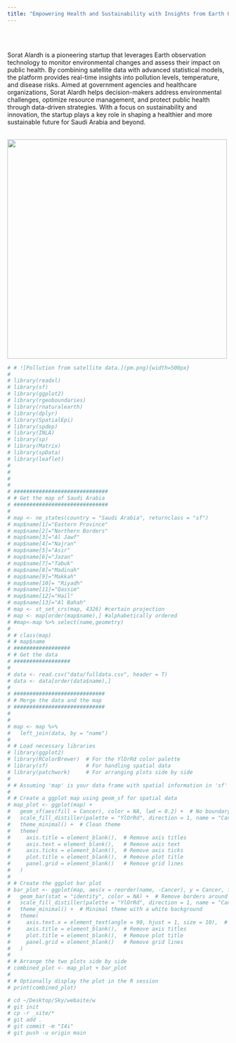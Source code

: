 ```yaml
---
title: "Empowering Health and Sustainability with Insights from Earth Observation"
---
```




<br><br> <!-- Adds two line breaks to create space -->


Sorat Alardh is a pioneering startup that leverages Earth observation technology to monitor environmental changes and assess their impact on public health. By combining satellite data with advanced statistical models, the platform provides real-time insights into pollution levels, temperature, and disease risks. Aimed at government agencies and healthcare organizations, Sorat Alardh helps decision-makers address environmental challenges, optimize resource management, and protect public health through data-driven strategies. With a focus on sustainability and innovation, the startup plays a key role in shaping a healthier and more sustainable future for Saudi Arabia and beyond.
<br><br>

![](sdata.pm4.gif){width=500px}

```r

# # ![Pollution from satellite data.](pm.png){width=500px}
# 
# library(readxl)
# library(sf)
# library(ggplot2)
# library(rgeoboundaries)
# library(rnaturalearth)
# library(dplyr)
# library(SpatialEpi)
# library(spdep)
# library(INLA)
# library(sp)
# library(Matrix)
# library(spData)
# library(leaflet)
# 
# 
# 
# 
# ##############################
# # Get the map of Saudi Arabia
# ##############################
# 
# map <- ne_states(country = "Saudi Arabia", returnclass = "sf")
# map$name[1]="Eastern Province"
# map$name[2]="Northern Borders"
# map$name[3]="Al Jawf"
# map$name[4]="Najran"
# map$name[5]="Asir"
# map$name[6]="Jazan"
# map$name[7]="Tabuk"
# map$name[8]="Madinah"
# map$name[9]="Makkah"
# map$name[10]= "Riyadh"
# map$name[11]="Qassim"
# map$name[12]="Hail"
# map$name[13]="Al Bahah"
# map <- st_set_crs(map, 4326) #certain projection
# map <- map[order(map$name),] #alphabetically ordered
# #map<-map %>% select(name,geometry)
# 
# # class(map)
# # map$name
# ##################
# # Get the data
# ##################
# 
# data <- read.csv("data/fulldata.csv", header = T)
# data <- data[order(data$name),]
# 
# #############################
# # Merge the data and the map
# #############################
# 
# 
# map <- map %>%
#   left_join(data, by = "name")
# 
# # Load necessary libraries
# library(ggplot2)
# library(RColorBrewer)  # For the YlOrRd color palette
# library(sf)            # For handling spatial data
# library(patchwork)     # For arranging plots side by side
# 
# # Assuming 'map' is your data frame with spatial information in 'sf' format
# 
# # Create a ggplot map using geom_sf for spatial data
# map_plot <- ggplot(map) +
#   geom_sf(aes(fill = Cancer), color = NA, lwd = 0.2) +  # No boundary color
#   scale_fill_distiller(palette = "YlOrRd", direction = 1, name = "Cancer") +  # Using YlOrRd palette
#   theme_minimal() +  # Clean theme
#   theme(
#     axis.title = element_blank(),  # Remove axis titles
#     axis.text = element_blank(),   # Remove axis text
#     axis.ticks = element_blank(),  # Remove axis ticks
#     plot.title = element_blank(),  # Remove plot title
#     panel.grid = element_blank()   # Remove grid lines
#   )
# 
# # Create the ggplot bar plot
# bar_plot <- ggplot(map, aes(x = reorder(name, -Cancer), y = Cancer, fill = Cancer)) +
#   geom_bar(stat = "identity", color = NA) +  # Remove borders around bars by setting color to NA
#   scale_fill_distiller(palette = "YlOrRd", direction = 1, name = "Cancer") +  # Using YlOrRd palette
#   theme_minimal() +  # Minimal theme with a white background
#   theme(
#     axis.text.x = element_text(angle = 90, hjust = 1, size = 10),  # Rotate x-axis labels for readability
#     axis.title = element_blank(),  # Remove axis titles
#     plot.title = element_blank(),  # Remove plot title
#     panel.grid = element_blank()   # Remove grid lines
#   )
# 
# # Arrange the two plots side by side
# combined_plot <- map_plot + bar_plot 
# 
# # Optionally display the plot in the R session
# print(combined_plot)

# cd ~/Desktop/Sky/webaite/w
# git init
# cp -r _site/*
# git add .
# git commit -m "I4i"
# git push -u origin main



```
